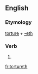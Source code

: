 ==English==

===Etymology===
[[torture]] + [[-eth]]

===Verb===
{{head|en|verb form}}

# {{en-archaic third-person singular of|torture}}

[[fr:tortureth]]